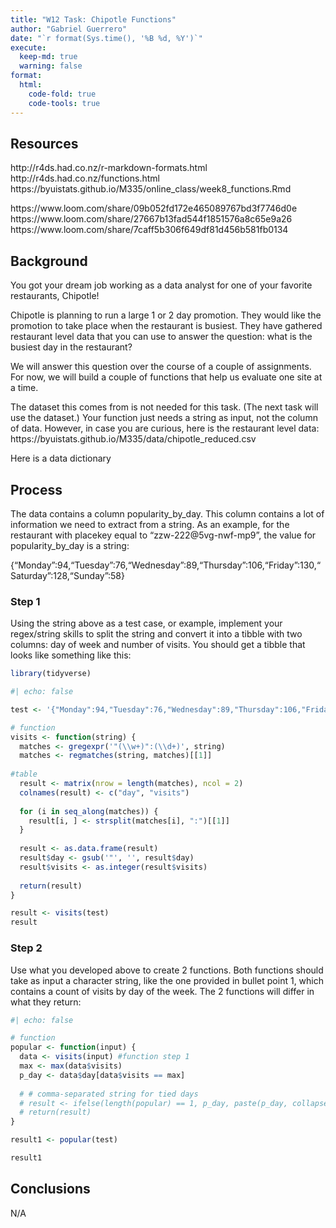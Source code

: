 ```yaml
---
title: "W12 Task: Chipotle Functions"
author: "Gabriel Guerrero"
date: "`r format(Sys.time(), '%B %d, %Y')`"
execute:
  keep-md: true
  warning: false
format:
  html:
    code-fold: true
    code-tools: true
---
```


## Resources
http://r4ds.had.co.nz/r-markdown-formats.html
http://r4ds.had.co.nz/functions.html
https://byuistats.github.io/M335/online_class/week8_functions.Rmd

https://www.loom.com/share/09b052fd172e465089767bd3f7746d0e
https://www.loom.com/share/27667b13fad544f1851576a8c65e9a26
https://www.loom.com/share/7caff5b306f649df81d456b581fb0134

## Background

You got your dream job working as a data analyst for one of your favorite restaurants, Chipotle!


Chipotle is planning to run a large 1 or 2 day promotion. They would like the promotion to take place when the restaurant is busiest. They have gathered restaurant level data that you can use to answer the question: what is the busiest day in the restaurant?

We will answer this question over the course of a couple of assignments. For now, we will build a couple of functions that help us evaluate one site at a time.

The dataset this comes from is not needed for this task. (The next task will use the dataset.) Your function just needs a string as input, not the column of data. However, in case you are curious, here is the restaurant level data: https://byuistats.github.io/M335/data/chipotle_reduced.csv

Here is a data dictionary

## Process
The data contains a column popularity_by_day. This column contains a lot of information we need to extract from a string. As an example, for the restaurant with placekey equal to “zzw-222@5vg-nwf-mp9”, the value for popularity_by_day is a string:

{“Monday”:94,“Tuesday”:76,“Wednesday”:89,“Thursday”:106,“Friday”:130,“Saturday”:128,“Sunday”:58}

### Step 1
Using the string above as a test case, or example, implement your regex/string skills to split the string and convert it into a tibble with two columns: day of week and number of visits. You should get a tibble that looks like something like this:
```r
library(tidyverse) 
```

```r
#| echo: false

test <- '{"Monday":94,"Tuesday":76,"Wednesday":89,"Thursday":106,"Friday":130,"Saturday":128,"Sunday":58}'

# function
visits <- function(string) {
  matches <- gregexpr('"(\\w+)":(\\d+)', string)
  matches <- regmatches(string, matches)[[1]]
  
#table 
  result <- matrix(nrow = length(matches), ncol = 2)
  colnames(result) <- c("day", "visits")
  
  for (i in seq_along(matches)) {
    result[i, ] <- strsplit(matches[i], ":")[[1]]
  }
  
  result <- as.data.frame(result)
  result$day <- gsub('"', '', result$day)
  result$visits <- as.integer(result$visits)
  
  return(result)
}

result <- visits(test)
result

```
### Step 2

Use what you developed above to create 2 functions. Both functions should take as input a character string, like the one provided in bullet point 1, which contains a count of visits by day of the week. The 2 functions will differ in what they return:
```r
#| echo: false

# function
popular <- function(input) {
  data <- visits(input) #function step 1
  max <- max(data$visits)
  p_day <- data$day[data$visits == max]
  
  # # comma-separated string for tied days
  # result <- ifelse(length(popular) == 1, p_day, paste(p_day, collapse = ", "))
  # return(result)
}

result1 <- popular(test)

result1
```

## Conclusions

N/A